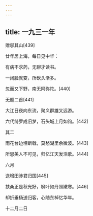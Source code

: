 ```yaml
---
---
---
```

title: 一九三一年
---




赠邬其山[439]


廿年居上海，每日见中华：

有病不求药，无聊才读书。

一阔脸就变，所砍头渐多。

忽而又下野，南无阿弥陀。[440]





无题二首[441]


大江日夜向东流，聚义群雄又远游。

六代绮罗成旧梦，石头城上月如钩。[442]

其二

雨花台边埋断戟，莫愁湖里余微波。[443]

所思美人不可见，归忆江天发浩歌。[444]

六月





送增田涉君归国[445]


扶桑正是秋光好，枫叶如丹照嫩寒。[446]

却折垂杨送归客，心随东棹忆华年。

十二月二日